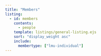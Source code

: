 ```yaml
---
title: "Members"
listing:
  - id: members
    contents: 
      - people
    template: listings/general-listing.ejs
    sort: "display_weight asc"
    include: 
      membertype: ["lmu-individual"]
---
```


::: {#members}
:::